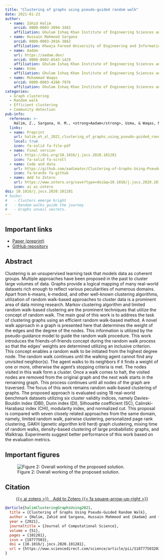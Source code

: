 ```yaml
---
title: "Clustering of graphs using pseudo-guided random walk"
date: 2021-01-23
author:
  - name: Zahid Halim
    orcid: 0000-0003-3094-3483
    affiliation: Ghulam Ishaq Khan Institute of Engineering Sciences and Technology
  - name: Hussain Mahmood Sargana
    orcid: 0000-0003-3016-3882
    affiliation: Khwaja Fareed University of Engineering and Information Technology
  - name: Aadam
    url: https://aadam.dev/
    orcid: 0000-0002-8543-1429
    affiliation: Ghulam Ishaq Khan Institute of Engineering Sciences and Technology
  - name: Uzma
    affiliation: Ghulam Ishaq Khan Institute of Engineering Sciences and Technology
  - name: Muhammad Waqas
    orcid: 0000-0003-4288-7976
    affiliation: Ghulam Ishaq Khan Institute of Engineering Sciences and Technology
categories:
  - Graph clustering
  - Random walk
  - Efficient clustering
  - Community detection
pub-info:
  reference: >-
    Halim, Z., Sargana, H. M., <strong>Aadam</strong>, Uzma, & Waqas, M. (2021). "Clustering of graphs using pseudo-guided random walk." <em>Journal of Computational Science</em>, 51, 101281. <a href="https://doi.org/10.1016/j.jocs.2020.101281">10.1016/j.jocs.2020.101281</a>
  links:
  - name: Preprint
    url: halim_et_al_2021_clustering_of_graphs_using_pseudo-guided_random_walk.pdf
    local: true
    icon: fa-solid fa-file-pdf
  - name: Final version
    url: https://doi.org/10.1016/j.jocs.2020.101281
    icon: fa-solid fa-scroll
  - name: Code and data
    url: https://github.com/aadimator/Clustering-of-Graphs-Using-Pseudo-Guided-Random-Walk
    icon: fa-brands fa-github
  - name: Add to Zotero
    url: https://www.zotero.org/save?type=doi&q=10.1016/j.jocs.2020.101281
    icon: ai ai-zotero
doi: 10.1016/j.jocs.2020.101281
# haiku:
#   - Clusters emerge bright
#   - Random walks guide the journey
#   - Graphs unveil secrets.
---
```


## Important links

- [Paper (preprint)](halim_et_al_2021_clustering_of_graphs_using_pseudo-guided_random_walk.pdf)
- [GitHub repository](https://github.com/aadimator/Clustering-of-Graphs-Using-Pseudo-Guided-Random-Walk)


## Abstract

Clustering is an unsupervised learning task that models data as coherent groups. Multiple approaches have been proposed in the past to cluster large volumes of data. Graphs provide a logical mapping of many real-world datasets rich enough to reflect various peculiarities of numerous domains. Apart from k-means, k-medoid, and other well-known clustering algorithms, utilization of random walk-based approaches to cluster data is a prominent area of data mining research. Markov clustering algorithm and limited random walk-based clustering are the prominent techniques that utilize the concept of random walk. The main goal of this work is to address the task of clustering graphs using an efficient random walk-based method. A novel walk approach in a graph is presented here that determines the weight of the edges and the degree of the nodes. This information is utilized by the pseudo-guidance model to guide the random walk procedure. This work introduces the friends-of-friends concept during the random walk process so that the edges’ weights are determined utilizing an inclusive criterion. This concept enables a random walk to be initiated from the highest degree node. The random walk continues until the walking agent cannot find any unvisited neighbor(s). The agent walks to its neighbors if it finds a weight of one or more, otherwise the agent’s stopping criteria is met. The nodes visited in this walk form a cluster. Once a walk comes to halt, the visited nodes are removed from the original graph and the next walk starts in the remaining graph. This process continues until all nodes of the graph are traversed. The focus of this work remains random walk-based clustering of graphs. The proposed approach is evaluated using 18 real-world benchmark datasets utilizing six cluster validity indices, namely Davies-Bouldin index (DBI), Dunn index (DI), Silhouette coefficient (SC), Calinski-Harabasz index (CHI), modularity index, and normalized cut. This proposal is compared with seven closely related approaches from the same domain, namely, limited random walk, pairwise clustering, personalized page rank clustering, GAKH (genetic algorithm krill herd) graph clustering, mixing time of random walks, density-based clustering of large probabilistic graphs, and Walktrap. Experiments suggest better performance of this work based on the evaluation metrics.


## Important figures

![Figure 2: Overall working of the proposed solution.](overall_working.png)


## Citation

<p class="buttons" style="text-align:center;">
<a class="btn btn-danger" target="_blank" href="https://www.zotero.org/save?type=doi&q=10.1016/j.jocs.2020.101281">{{< ai zotero >}}&emsp;Add to Zotero {{< fa square-arrow-up-right >}}</a>
</p>

```bibtex
@article{halimClusteringGraphsUsing2021,
  title = {Clustering of Graphs Using Pseudo-Guided Random Walk},
  author = {Halim, Zahid and Sargana, Hussain Mahmood and {Aadam} and {Uzma} and Waqas, Muhammad},
  year = {2021},
  journaltitle = {Journal of Computational Science},
  volume = {51},
  pages = {101281},
  issn = {18777503},
  doi = {10.1016/j.jocs.2020.101281},
  url = {https://www.sciencedirect.com/science/article/pii/S1877750320305779}
}
```